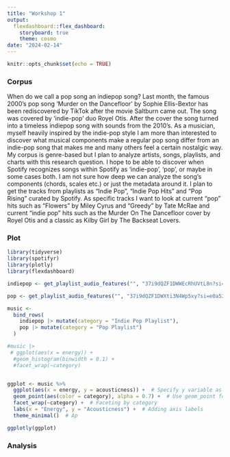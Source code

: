 ```yaml
---
title: "Workshop 1"
output: 
  flexdashboard::flex_dashboard:
    storyboard: true
    theme: cosmo
date: "2024-02-14"
---
```


```r
knitr::opts_chunk$set(echo = TRUE)
```

### Corpus

When do we call a pop song an indiepop song? Last month, the famous 2000’s pop song ‘Murder on the Dancefloor’ by Sophie Ellis-Bextor has been rediscovered by TikTok after the movie Saltburn came out. The song was covered by ‘indie-pop’ duo Royel Otis. After the cover the song turned into a timeless indiepop song with sounds from the 2010’s. As a musician, myself heavily inspired by the indie-pop style I am more than interested to discover what musical components make a regular pop song differ from an indie-pop song that makes me and many others feel a certain nostalgic way. My corpus is genre-based but I plan to analyze artists, songs, playlists, and charts with this research question. I hope to be able to discover when Spotify recognizes songs within Spotify as ‘indie-pop’, ‘pop’, or maybe in some cases both. I am not sure how deep we can analyze the song's components (chords, scales etc.) or just the metadata around it. I plan to get the tracks from playlists as “Indie Pop”, “Indie Pop Hits” and “Pop Rising” curated by Spotify. As specific tracks I want to look at current “pop” hits such as “Flowers” by Miley Cyrus and “Greedy” by Tate McRae and current “indie pop” hits such as the Murder On The Dancefloor cover by Royel Otis and a classic as Kilby Girl by The Backseat Lovers.



### Plot

```r
library(tidyverse)
library(spotifyr)
library(plotly)
library(flexdashboard)

indiepop <- get_playlist_audio_features("", "37i9dQZF1DWWEcRhUVtL8n?si=8549c3d965e4458c&nd=1&dlsi=7e635eb660464a36")

pop <- get_playlist_audio_features("", "37i9dQZF1DWXti3N4Wp5xy?si=e0a5344cb1b545c5&nd=1&dlsi=61886b9565ee4c74")

music <-
  bind_rows(
    indiepop |> mutate(category = "Indie Pop Playlist"),
    pop |> mutate(category = "Pop Playlist")
  )

#music |>
 # ggplot(aes(x = energy)) +
  #geom_histogram(binwidth = 0.1) +
  #facet_wrap(~category)


ggplot <- music %>%
  ggplot(aes(x = energy, y = acousticness)) +  # Specify y variable as well
  geom_point(aes(color = category), alpha = 0.7) +  # Use geom_point for scatterplot, add color aesthetics for category
  facet_wrap(~category) +  # Faceting by category
  labs(x = "Energy", y = "Acousticness") +  # Adding axis labels
  theme_minimal()  # Ap

ggplotly(ggplot)

```

### Analysis




```r
```
